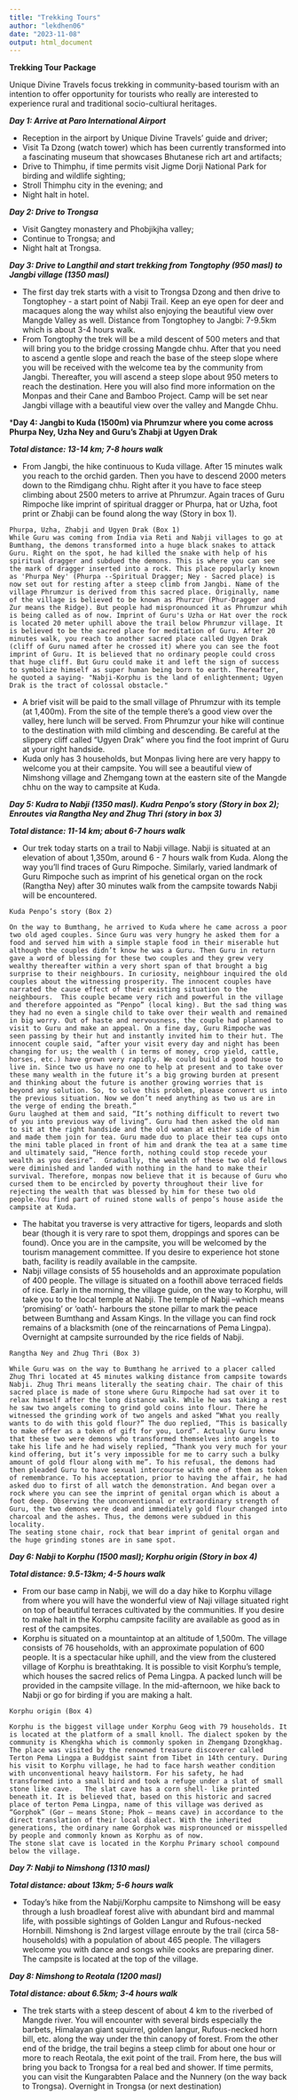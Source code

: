 ```yaml
---
title: "Trekking Tours"
author: "lekdhen06"
date: "2023-11-08"
output: html_document
---
```


**Trekking Tour Package**

Unique Divine Travels focus trekking in community-based tourism with an intention to offer opportunity for tourists who really are interested to experience rural and traditional socio-cultiural heritages.

***Day 1: Arrive at Paro International Airport***

-   Reception in the airport by Unique Divine Travels' guide and driver;
-   Visit Ta Dzong (watch tower) which has been currently transformed into a fascinating museum that showcases Bhutanese rich art and artifacts;
-   Drive to Thimphu, if time permits visit Jigme Dorji National Park for birding and wildlife sighting;
-   Stroll Thimphu city in the evening; and
-   Night halt in hotel.

***Day 2: Drive to Trongsa***

-   Visit Gangtey monastery and Phobjikjha valley;
-   Continue to Trongsa; and
-   Night halt at Trongsa.

***Day 3: Drive to Langthil and start trekking from Tongtophy (950 masl) to Jangbi village (1350 masl)***

-   The first day trek starts with a visit to Trongsa Dzong and then drive to Tongtophey - a start point of Nabji Trail. Keep an eye open for deer and macaques along the way whilst also enjoying the beautiful view over Mangde Valley as well. Distance from Tongtophey to Jangbi: 7-9.5km which is about 3-4 hours walk.
-   From Tongtophy the trek will be a mild descent of 500 meters and that will bring you to the bridge crossing Mangde chhu. After that you need to ascend a gentle slope and reach the base of the steep slope where you will be received with the welcome tea by the community from Jangbi. Thereafter, you will ascend a steep slope about 950 meters to reach the destination. Here you will also find more information on the Monpas and their Cane and Bamboo Project. Camp will be set near Jangbi village with a beautiful view over the valley and Mangde Chhu.

\***Day 4: Jangbi to Kuda (1500m) via Phrumzur where you come across Phurpa Ney, Uzha Ney and Guru's Zhabji at Ugyen Drak**

***Total distance: 13-14 km; 7-8 hours walk***

-   From Jangbi, the hike continuous to Kuda village. After 15 minutes walk you reach to the orchid garden. Then you have to descend 2000 meters down to the Rimdigang chhu. Right after it you have to face steep climbing about 2500 meters to arrive at Phrumzur. Again traces of Guru Rimpoche like imprint of spiritual dragger or Phurpa, hat or Uzha, foot print or Zhabji can be found along the way (Story in box 1).

``` {style="color: blue"}
Phurpa, Uzha, Zhabji and Ugyen Drak (Box 1)                                                                                                           While Guru was coming from India via Reti and Nabji villages to go at Bumthang, the demons transformed into a huge black snakes to attack Guru. Right on the spot, he had killed the snake with help of his spiritual dragger and subdued the demons. This is where you can see the mark of dragger inserted into a rock. This place popularly known as 'Phurpa Ney' (Phurpa --Spiritual Dragger; Ney - Sacred place) is now set out for resting after a steep climb from Jangbi. Name of the village Phrumzur is derived from this sacred place. Originally, name of the village is believed to be known as Phurzur (Phur-Dragger and Zur means the Ridge). But people had mispronounced it as Phrumzur whih is being called as of now. Imprint of Guru's Uzha or Hat over the rock is located 20 meter uphill above the trail below Phrumzur village. It is believed to be the sacred place for meditation of Guru. After 20 minutes walk, you reach to another sacred place called Ugyen Drak (cliff of Guru named after he crossed it) where you can see the foot imprint of Guru. It is believed that no ordinary people could cross that huge cliff. But Guru could make it and left the sign of success to symbolize himself as super human being born to earth. Thereafter, he quoted a saying- "Nabji-Korphu is the land of enlightenment; Ugyen Drak is the tract of colossal obstacle."
```

-   A brief visit will be paid to the small village of Phrumzur with its temple (at 1,400m). From the site of the temple there's a good view over the valley, here lunch will be served. From Phrumzur your hike will continue to the destination with mild climbing and descending. Be careful at the slippery cliff called "Ugyen Drak" where you find the foot imprint of Guru at your right handside.
-   Kuda only has 3 households, but Monpas living here are very happy to welcome you at their campsite. You will see a beautiful view of Nimshong village and Zhemgang town at the eastern site of the Mangde chhu on the way to campsite at Kuda.

***Day 5: Kudra to Nabji (1350 masl). Kudra Penpo's story (Story in box 2); Enroutes via Rangtha Ney and Zhug Thri (story in box 3)***

***Total distance: 11-14 km; about 6-7 hours walk***

-   Our trek today starts on a trail to Nabji village. Nabji is situated at an elevation of about 1,350m, around 6 - 7 hours walk from Kuda. Along the way you'll find traces of Guru Rimpoche. Similarly, varied landmark of Guru Rimpoche such as imprint of his genetical organ on the rock (Rangtha Ney) after 30 minutes walk from the campsite towards Nabji will be encountered.

```         
Kuda Penpo’s story (Box 2)

On the way to Bumthang, he arrived to Kuda where he came across a poor two old aged couples. Since Guru was very hungry he asked them for a food and served him with a simple staple food in their miserable hut although the couples didn’t know he was a Guru. Then Guru in return gave a word of blessing for these two couples and they grew very wealthy thereafter within a very short span of that brought a big surprise to their neighbours. In curiosity, neighbour inquired the old couples about the witnessing prosperity. The innocent couples have narrated the cause effect of their existing situation to the neighbours.  This couple became very rich and powerful in the village and therefore appointed as “Penpo” (local king). But the sad thing was they had no even a single child to take over their wealth and remained in big worry. Out of haste and nervousness, the couple had planned to visit to Guru and make an appeal. On a fine day, Guru Rimpoche was seen passing by their hut and instantly invited him to their hut. The innocent couple said, “after your visit every day and night has been changing for us; the wealth ( in terms of money, crop yield, cattle, horses, etc.) have grown very rapidly. We could build a good house to live in. Since two us have no one to help at present and to take over these many wealth in the future it’s a big growing burden at present and thinking about the future is another growing worries that is beyond any solution. So, to solve this problem, please convert us into the previous situation. Now we don’t need anything as two us are in the verge of ending the breath.” 
Guru laughed at them and said, “It’s nothing difficult to revert two of you into previous way of living”. Guru had then asked the old man to sit at the right handside and the old woman at either side of him and made them join for tea. Guru made duo to place their tea cups onto the mini table placed in front of him and drank the tea at a same time and ultimately said, “Hence forth, nothing could stop recede your wealth as you desire”.  Gradually, the wealth of these two old fellows were diminished and landed with nothing in the hand to make their survival. Therefore, monpas now believe that it is because of Guru who cursed them to be encircled by poverty throughout their live for rejecting the wealth that was blessed by him for these two old people.You find part of ruined stone walls of penpo’s house aside the campsite at Kuda.
```

-   The habitat you traverse is very attractive for tigers, leopards and sloth bear (though it is very rare to spot them, droppings and spores can be found). Once you are in the campsite, you will be welcomed by the tourism management committee. If you desire to experience hot stone bath, facility is readily available in the campsite.
-   Nabji village consists of 55 households and an approximate population of 400 people. The village is situated on a foothill above terraced fields of rice. Early in the morning, the village guide, on the way to Korphu, will take you to the local temple at Nabji. The temple of Nabji --which means 'promising' or 'oath'- harbours the stone pillar to mark the peace between Bumthang and Assam Kings. In the village you can find rock remains of a blacksmith (one of the reincarnations of Pema Lingpa). Overnight at campsite surrounded by the rice fields of Nabji.


```
Rangtha Ney and Zhug Thri (Box 3)

While Guru was on the way to Bumthang he arrived to a placer called Zhug Thri located at 45 minutes walking distance from campsite towards Nabji. Zhug Thri means literally the seating chair. The chair of this sacred place is made of stone where Guru Rimpoche had sat over it to relax himself after the long distance walk. While he was taking a rest he saw two angels coming to grind gold coins into flour. There he witnessed the grinding work of two angels and asked “What you really wants to do with this gold flour?” The duo replied, “This is basically to make offer as a token of gift for you, Lord”. Actually Guru knew that these two were demons who transformed themselves into angels to take his life and he had wisely replied, “Thank you very much for your kind offering, but it’s very impossible for me to carry such a bulky amount of gold flour along with me”. To his refusal, the demons had then pleaded Guru to have sexual intercourse with one of them as token of remembrance. To his acceptation, prior to having the affair, he had asked duo to first of all watch the demonstration. And began over a rock where you can see the imprint of genital organ which is about a foot deep. Observing the unconventional or extraordinary strength of Guru, the two demons were dead and immediately gold flour changed into charcoal and the ashes. Thus, the demons were subdued in this locality. 
The seating stone chair, rock that bear imprint of genital organ and the huge grinding stones are in same spot.      
```


***Day 6: Nabji to Korphu (1500 masl); Korphu origin (Story in box 4)***

***Total distance: 9.5-13km; 4-5 hours walk***

-   From our base camp in Nabji, we will do a day hike to Korphu village from where you will have the wonderful view of Naji village situated right on top of beautiful terraces cultivated by the communities. If you desire to make halt in the Korphu campsite facility are available as good as in rest of the campsites.
-   Korphu is situated on a mountaintop at an altitude of 1,500m. The village consists of 76 households, with an approximate population of 600 people. It is a spectacular hike uphill, and the view from the clustered village of Korphu is breathtaking. It is possible to visit Korphu's temple, which houses the sacred relics of Pema Lingpa. A packed lunch will be provided in the campsite village. In the mid-afternoon, we hike back to Nabji or go for birding if you are making a halt.


```
Korphu origin (Box 4)

Korphu is the biggest village under Korphu Geog with 79 households. It is located at the platform of a small knoll. The dialect spoken by the community is Khengkha which is commonly spoken in Zhemgang Dzongkhag.  The place was visited by the renowned treasure discoverer called Terton Pema Lingpa a Buddgist saint from Tibet in 14th century. During his visit to Korphu village, he had to face harsh weather condition with unconventional heavy hailstorm. For his safety, he had transformed into a small bird and took a refuge under a slat of small stone like cave.   The slat cave has a corn shell- like printed beneath it. It is believed that, based on this historic and sacred place of terton Pema Lingpa, name of this village was derived as “Gorphok” (Gor – means Stone; Phok – means cave) in accordance to the direct translation of their local dialect. With the inherited generations, the ordinary name Gorphok was mispronounced or misspelled by people and commonly known as Korphu as of now.  
The stone slat cave is located in the Korphu Primary school compound below the village.
```


***Day 7: Nabji to Nimshong (1310 masl)***

***Total distance: about 13km; 5-6 hours walk***

-   Today's hike from the Nabji/Korphu campsite to Nimshong will be easy through a lush broadleaf forest alive with abundant bird and mammal life, with possible sightings of Golden Langur and Rufous-necked Hornbill. Nimshong is 2nd largest village enroute by the trail (circa 58-households) with a population of about 465 people. The villagers welcome you with dance and songs while cooks are preparing diner. The campsite is located at the top of the village.

***Day 8: Nimshong to Reotala (1200 masl)***

***Total distance: about 6.5km; 3-4 hours walk***

-   The trek starts with a steep descent of about 4 km to the riverbed of Mangde river. You will encounter with several birds especially the barbets, Himalayan giant squirrel, golden langur, Rufous-necked horn bill, etc. along the way under the thin canopy of forest. From the other end of the bridge, the trail begins a steep climb for about one hour or more to reach Reotala, the exit point of the trail. From here, the bus will bring you back to Trongsa for a real bed and shower. If time permits, you can visit the Kungarabten Palace and the Nunnery (on the way back to Trongsa). Overnight in Trongsa (or next destination)
